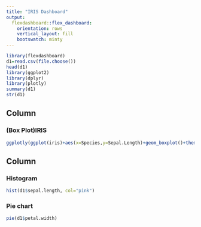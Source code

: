 ---
title: "IRIS Dashboard"
output: 
  flexdashboard::flex_dashboard:
    orientation: rows
    vertical_layout: fill
    bootswatch: minty
---

```{r setup, include=FALSE}
library(flexdashboard)
d1=read.csv(file.choose())
head(d1) 
library(ggplot2)
library(dplyr)
library(plotly)
summary(d1)
str(d1)
```


Column {data-width=650}
-----------------------------------------------------------------------

### (Box Plot)IRIS

```{r}
ggplotly(ggplot(iris)+aes(x=Species,y=Sepal.Length)+geom_boxplot()+theme_classic())
```

Column {data-width=350}
-----------------------------------------------------------------------

### Histogram

```{r}
hist(d1$sepal.length, col="pink")
```

### Pie chart

```{r}
pie(d1$petal.width)
```

